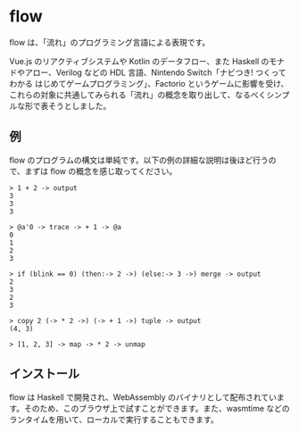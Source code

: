 # flow

flow は、「流れ」のプログラミング言語による表現です。

Vue.js のリアクティブシステムや Kotlin のデータフロー、また Haskell のモナドやアロー、Verilog などの HDL 言語、Nintendo Switch「ナビつき! つくってわかる はじめてゲームプログラミング」、Factorio というゲームに影響を受け、これらの対象に共通してみられる「流れ」の概念を取り出して、なるべくシンプルな形で表そうとしました。

## 例

flow のプログラムの構文は単純です。以下の例の詳細な説明は後ほど行うので、まずは flow の概念を感じ取ってください。

```
> 1 + 2 -> output
3
3
3
```

```
> @a'0 -> trace -> + 1 -> @a
0
1
2
3
```

```
> if (blink == 0) (then:-> 2 ->) (else:-> 3 ->) merge -> output
2
3
2
3
```

```
> copy 2 (-> * 2 ->) (-> + 1 ->) tuple -> output
(4, 3)
```

```
> [1, 2, 3] -> map -> * 2 -> unmap
```

## インストール

flow は Haskell で開発され、WebAssembly のバイナリとして配布されています。そのため、このブラウザ上で試すことができます。また、wasmtime などのランタイムを用いて、ローカルで実行することもできます。
